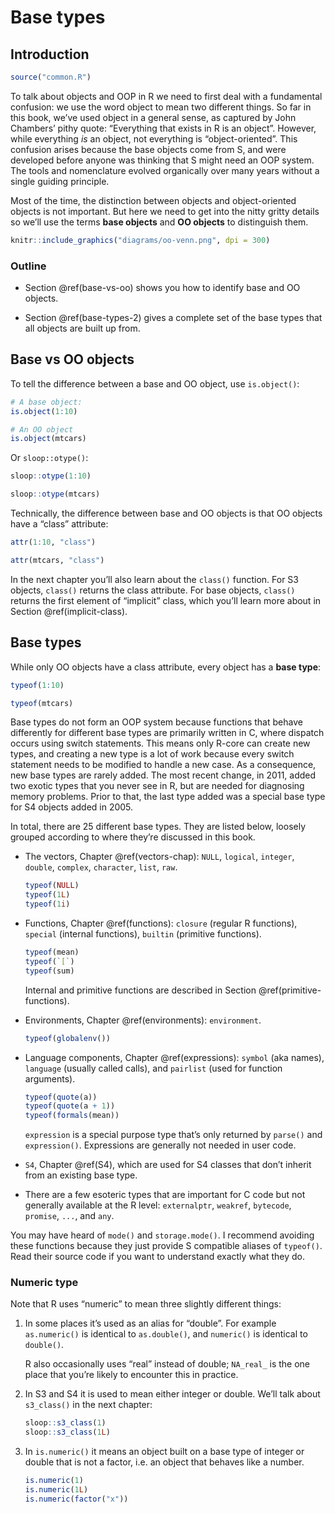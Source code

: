 # Base types {#base-types}

## Introduction

```r
source("common.R")
```

To talk about objects and OOP in R we need to first deal with a fundamental confusion: we use the word object to mean two different things. So far in this book, we've used object in a general sense, as captured by John Chambers' pithy quote: "Everything that exists in R is an object". However, while everything _is_ an object, not everything is "object-oriented". This confusion arises because the base objects come from S, and were developed before anyone was thinking that S might need an OOP system. The tools and nomenclature evolved organically over many years without a single guiding principle.

Most of the time, the distinction between objects and object-oriented objects is not important. But here we need to get into the nitty gritty details so we'll use the terms __base objects__ and __OO objects__ to distinguish them.

```r
knitr::include_graphics("diagrams/oo-venn.png", dpi = 300)
```

### Outline {-} 

* Section \@ref(base-vs-oo) shows you how to identify base and OO objects.

* Section \@ref(base-types-2) gives a complete set of the base types that all
  objects are built up from.
  
## Base vs OO objects {#base-vs-oo}
\indexc{is.object()}
\indexc{mode()}
\index{attributes!class}

To tell the difference between a base and OO object, use `is.object()`:

```r
# A base object:
is.object(1:10)

# An OO object
is.object(mtcars)
```

Or `sloop::otype()`:

```r
sloop::otype(1:10)

sloop::otype(mtcars)
```

Technically, the difference between base and OO objects is that OO objects have a "class" attribute:

```r
attr(1:10, "class")

attr(mtcars, "class")
```

In the next chapter you'll also learn about the `class()` function. For S3 objects, `class()` returns the class attribute. For base objects, `class()` returns the first element of "implicit" class, which you'll learn more about in Section \@ref(implicit-class).

## Base types {#base-types-2}
\indexc{mode()}
\indexc{typeof()}
 
While only OO objects have a class attribute, every object has a __base type__:

```r
typeof(1:10)

typeof(mtcars)
```

Base types do not form an OOP system because functions that behave differently for different base types are primarily written in C, where dispatch occurs using switch statements. This means only R-core can create new types, and creating a new type is a lot of work because every switch statement needs to be modified to handle a new case. As a consequence, new base types are rarely added. The most recent change, in 2011, added two exotic types that you never see in R, but are needed for diagnosing memory problems. Prior to that, the last type added was a special base type for S4 objects added in 2005.

<!-- 
https://github.com/wch/r-source/blob/f5bb85782509ddadbcec94ab7648886c2d008bda/src/main/util.c#L185-L211-->

In total, there are 25 different base types. They are listed below, loosely grouped according to where they're discussed in this book.

*   The vectors, Chapter \@ref(vectors-chap): `NULL`, `logical`, `integer`, 
    `double`, `complex`, `character`, `list`, `raw`.
    
    ```r
    typeof(NULL)
    typeof(1L)
    typeof(1i)
    ```

*   Functions, Chapter \@ref(functions): `closure` (regular R functions), 
    `special` (internal functions), `builtin` (primitive functions).
    
    ```r
    typeof(mean)
    typeof(`[`)
    typeof(sum)    
    ```
    
    Internal and primitive functions are described in Section 
    \@ref(primitive-functions).

*   Environments, Chapter \@ref(environments): `environment`.

    ```r
    typeof(globalenv())
    ```

*   Language components, Chapter \@ref(expressions): `symbol` (aka names), 
    `language` (usually called calls), and `pairlist` (used for function arguments).

    ```r
    typeof(quote(a))
    typeof(quote(a + 1))
    typeof(formals(mean))
    ```
 
    `expression` is a special purpose type that's only returned by  `parse()` 
    and `expression()`. Expressions are generally not needed in user code.

*  `S4`, Chapter \@ref(S4), which are used for S4 classes that don't inherit 
   from an existing  base type.

*  There are a few esoteric types that are important for C code but not 
   generally available at the R level: `externalptr`, `weakref`, `bytecode`,
   `promise`, `...`, and `any`.

You may have heard of `mode()` and `storage.mode()`. I recommend avoiding these functions because they just provide S compatible aliases of `typeof()`. Read their source code if you want to understand exactly what they do.

### Numeric type {#numeric-type}

Note that R uses "numeric" to mean three slightly different things:

1.  In some places it's used as an alias for "double".  For example
    `as.numeric()` is identical to `as.double()`, and `numeric()` is
    identical to `double()`.
    
    R also occasionally uses "real" instead of double; `NA_real_` is the one 
    place that you're likely to encounter this in practice.
    
1.  In S3 and S4 it is used to mean either integer or double. We'll
    talk about `s3_class()` in the next chapter:

    ```r
    sloop::s3_class(1)
    sloop::s3_class(1L)
    ```

1.  In `is.numeric()` it means an object built on a base type of integer or 
    double that is not a factor, i.e. an object that behaves like a number.
    
    ```r
    is.numeric(1)
    is.numeric(1L)
    is.numeric(factor("x"))
    ```

